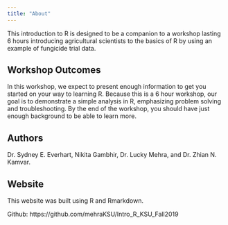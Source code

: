```yaml
---
title: "About"
---
```


This introduction to R is designed to be a companion to a workshop lasting 6 
hours introducing agricultural scientists to the basics of R by using an example of
fungicide trial data.

Workshop Outcomes
-----------------

In this workshop, we expect to present enough information to get you started on 
your way to learning R. Because this is a 6 hour workshop, our goal is to 
demonstrate a simple analysis in R, emphasizing problem solving and 
troubleshooting. By the end of the workshop, you should have just enough
background to be able to learn more.

Authors
-------

Dr. Sydney E. Everhart, Nikita Gambhir, Dr. Lucky Mehra, and Dr. Zhian N. Kamvar.

Website
-------

This website was built using R and Rmarkdown.

Github: https://github.com/mehraKSU/Intro_R_KSU_Fall2019

